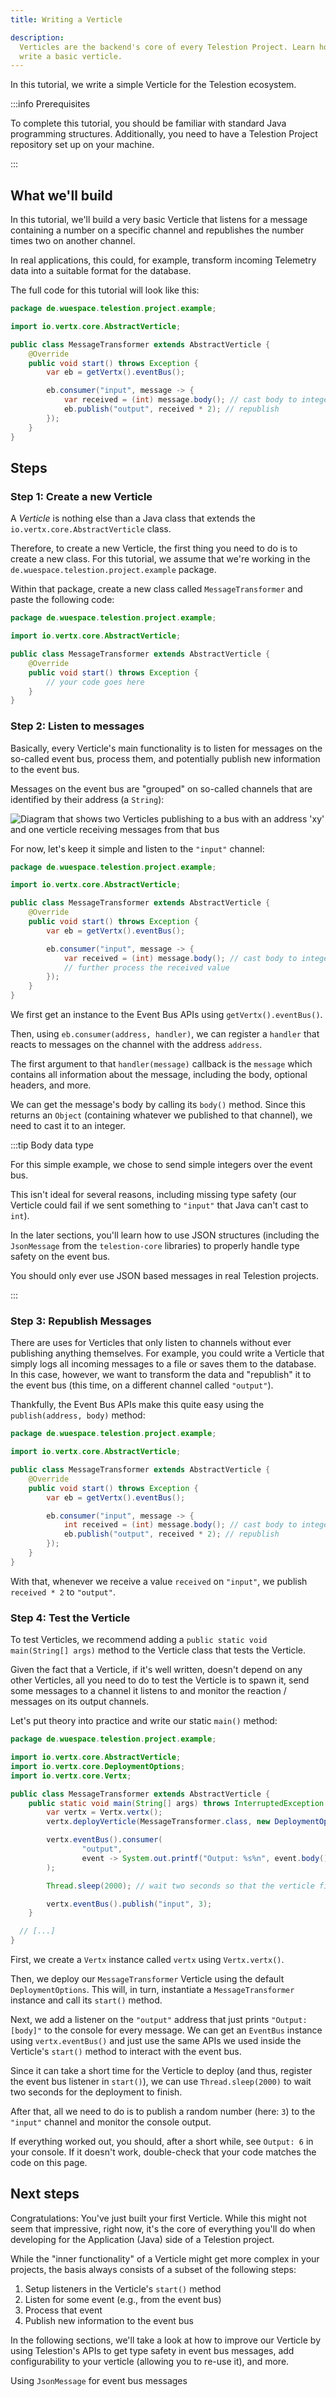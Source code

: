```yaml
---
title: Writing a Verticle

description:
  Verticles are the backend's core of every Telestion Project. Learn how to
  write a basic verticle.
---
```



In this tutorial, we write a simple Verticle for the Telestion ecosystem.

:::info Prerequisites

To complete this tutorial, you should be familiar with standard Java programming
structures. Additionally, you need to have a Telestion Project repository set up
on your machine.

:::

## What we'll build

In this tutorial, we'll build a very basic Verticle that listens for a message
containing a number on a specific channel and republishes the number times two
on another channel.

In real applications, this could, for example, transform incoming Telemetry data
into a suitable format for the database.

The full code for this tutorial will look like this:

```java title='MessageTransformer.java'
package de.wuespace.telestion.project.example;

import io.vertx.core.AbstractVerticle;

public class MessageTransformer extends AbstractVerticle {
	@Override
	public void start() throws Exception {
		var eb = getVertx().eventBus();

		eb.consumer("input", message -> {
			var received = (int) message.body(); // cast body to integer
			eb.publish("output", received * 2); // republish
		});
	}
}
```

## Steps

### Step 1: Create a new Verticle

A _Verticle_ is nothing else than a Java class that extends the
`io.vertx.core.AbstractVerticle` class.

Therefore, to create a new Verticle, the first thing you need to do is to create
a new class. For this tutorial, we assume that we're working in the
`de.wuespace.telestion.project.example` package.

Within that package, create a new class called `MessageTransformer` and paste
the following code:

```java title='MessageTransformer.java'
package de.wuespace.telestion.project.example;

import io.vertx.core.AbstractVerticle;

public class MessageTransformer extends AbstractVerticle {
	@Override
	public void start() throws Exception {
		// your code goes here
	}
}
```

### Step 2: Listen to messages

Basically, every Verticle's main functionality is to listen for messages on the
so-called event bus, process them, and potentially publish new information to
the event bus.

Messages on the event bus are "grouped" on so-called channels that are
identified by their address (a `String`):

<Image 
src="/img/drawio-diagrams/vertx/eventbus.drawio.svg" 
alt="Diagram that shows two Verticles publishing to a bus with an address 'xy' and 
one verticle receiving messages from that bus"
invertible 
center
/>

For now, let's keep it simple and listen to the `"input"` channel:

```java title='MessageTransformer.java' {8,10-13}
package de.wuespace.telestion.project.example;

import io.vertx.core.AbstractVerticle;

public class MessageTransformer extends AbstractVerticle {
	@Override
	public void start() throws Exception {
		var eb = getVertx().eventBus();

		eb.consumer("input", message -> {
			var received = (int) message.body(); // cast body to integer
			// further process the received value
		});
	}
}
```

We first get an instance to the Event Bus APIs using `getVertx().eventBus()`.

Then, using `eb.consumer(address, handler)`, we can register a `handler` that
reacts to messages on the channel with the address `address`.

The first argument to that `handler(message)` callback is the `message` which
contains all information about the message, including the body, optional
headers, and more.

We can get the message's body by calling its `body()` method. Since this returns
an `Object` (containing whatever we published to that channel), we need to cast
it to an integer.

:::tip Body data type

For this simple example, we chose to send simple integers over the event bus.

This isn't ideal for several reasons, including missing type safety (our
Verticle could fail if we sent something to `"input"` that Java can't cast to
`int`).

In the later sections, you'll learn how to use JSON structures (including the
`JsonMessage` from the `telestion-core` libraries) to properly handle type
safety on the event bus.

You should only ever use JSON based messages in real Telestion projects.

:::

### Step 3: Republish Messages

There are uses for Verticles that only listen to channels without ever
publishing anything themselves. For example, you could write a Verticle that
simply logs all incoming messages to a file or saves them to the database. In
this case, however, we want to transform the data and "republish" it to the
event bus (this time, on a different channel called `"output"`).

Thankfully, the Event Bus APIs make this quite easy using the
`publish(address, body)` method:

```java title='MessageTransformer.java' {12}
package de.wuespace.telestion.project.example;

import io.vertx.core.AbstractVerticle;

public class MessageTransformer extends AbstractVerticle {
	@Override
	public void start() throws Exception {
		var eb = getVertx().eventBus();

		eb.consumer("input", message -> {
			int received = (int) message.body(); // cast body to integer
			eb.publish("output", received * 2); // republish
		});
	}
}
```

With that, whenever we receive a value `received` on `"input"`, we publish
`received * 2` to `"output"`.

### Step 4: Test the Verticle

To test Verticles, we recommend adding a
`public static void main(String[] args)` method to the Verticle class that tests
the Verticle.

Given the fact that a Verticle, if it's well written, doesn't depend on any
other Verticles, all you need to do to test the Verticle is to spawn it, send
some messages to a channel it listens to and monitor the reaction / messages on
its output channels.

Let's put theory into practice and write our static `main()` method:

```java
package de.wuespace.telestion.project.example;

import io.vertx.core.AbstractVerticle;
import io.vertx.core.DeploymentOptions;
import io.vertx.core.Vertx;

public class MessageTransformer extends AbstractVerticle {
	public static void main(String[] args) throws InterruptedException {
		var vertx = Vertx.vertx();
		vertx.deployVerticle(MessageTransformer.class, new DeploymentOptions());

		vertx.eventBus().consumer(
				"output",
				event -> System.out.printf("Output: %s%n", event.body().toString())
		);

		Thread.sleep(2000); // wait two seconds so that the verticle finishes deploying

		vertx.eventBus().publish("input", 3);
	}

  // [...]
}
```

First, we create a `Vertx` instance called `vertx` using `Vertx.vertx()`.

Then, we deploy our `MessageTransformer` Verticle using the default
`DeploymentOptions`. This will, in turn, instantiate a `MessageTransformer`
instance and call its `start()` method.

Next, we add a listener on the `"output"` address that just prints
`"Output: [body]"` to the console for every message. We can get an `EventBus`
instance using `vertx.eventBus()` and just use the same APIs we used inside the
Verticle's `start()` method to interact with the event bus.

Since it can take a short time for the Verticle to deploy (and thus, register
the event bus listener in `start()`), we can use `Thread.sleep(2000)` to wait
two seconds for the deployment to finish.

After that, all we need to do is to publish a random number (here: `3`) to the
`"input"` channel and monitor the console output.

If everything worked out, you should, after a short while, see `Output: 6` in
your console. If it doesn't work, double-check that your code matches the code
on this page.

## Next steps

Congratulations: You've just built your first Verticle. While this might not
seem that impressive, right now, it's the core of everything you'll do when
developing for the Application (Java) side of a Telestion project.

While the "inner functionality" of a Verticle might get more complex in your
projects, the basis always consists of a subset of the following steps:

1. Setup listeners in the Verticle's `start()` method
2. Listen for some event (e.g., from the event bus)
3. Process that event
4. Publish new information to the event bus

In the following sections, we'll take a look at how to improve our Verticle by
using Telestion's APIs to get type safety in event bus messages, add
configurability to your verticle (allowing you to re-use it), and more.

<!-- TODO: Add references, as soon as they exist -->
<Reference to="using-jsonmessage">Using <code>JsonMessage</code> for event bus messages</Reference>
